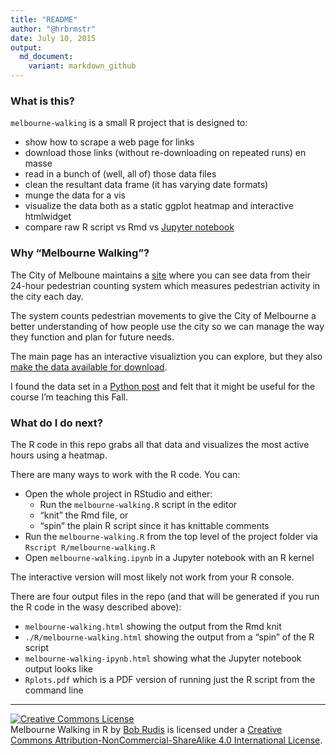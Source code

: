 ```yaml
---
title: "README"
author: "@hrbrmstr"
date: July 10, 2015
output:
  md_document:
    variant: markdown_github
---
```


### What is this?

`melbourne-walking` is a small R project that is designed to:

- show how to scrape a web page for links
- download those links (without re-downloading on repeated runs) en masse
- read in a bunch of (well, all of) those data files
- clean the resultant data frame (it has varying date formats)
- munge the data for a vis 
- visualize the data both as a static ggplot heatmap and interactive htmlwidget
- compare raw R script vs Rmd vs [Jupyter notebook](https://jupyter.org/)

### Why "Melbourne Walking"?

The City of Melboune maintains a [site](http://www.pedestrian.melbourne.vic.gov.au/) where you can see data from their 24-hour pedestrian counting system which measures pedestrian activity in the city each day.

The system counts pedestrian movements to give the City of Melbourne a better understanding of how people use the city so we can manage the way they function and plan for future needs. 

The main page has an interactive visualiztion you can explore, but they also [make the data available for download](http://www.pedestrian.melbourne.vic.gov.au/datadownload.html). 

I found the data set in a [Python post](http://myownhat.blogspot.com/2015/07/quick-example-heat-map-of-pedestrian.html) and felt that it might be useful for the course I'm teaching this Fall.

### What do I do next?

The R code in this repo grabs all that data and visualizes the most active hours using a heatmap. 

There are many ways to work with the R code. You can:

- Open the whole project in RStudio and either:
     - Run the `melbourne-walking.R` script in the editor
     - "knit" the Rmd file, or 
     - "spin" the plain R script since it has knittable comments
- Run the `melbourne-walking.R` from the top level of the project folder via `Rscript R/melbourne-walking.R`
- Open `melbourne-walking.ipynb` in a Jupyter notebook with an R kernel

The interactive version will most likely not work from your R console.

There are four output files in the repo (and that will be generated if you run the R code in the wasy described above):

- `melbourne-walking.html` showing the output from the Rmd knit
- `./R/melbourne-walking.html` showing the output from a "spin" of the R script
- `melbourne-walking-ipynb.html` showing what the Jupyter notebook output looks like
- `Rplots.pdf` which is a PDF version of running just the R script from the command line

------------

<a rel="license" href="http://creativecommons.org/licenses/by-nc-sa/4.0/"><img alt="Creative Commons License" style="border-width:0" src="https://i.creativecommons.org/l/by-nc-sa/4.0/88x31.png" /></a><br /><span xmlns:dct="http://purl.org/dc/terms/" property="dct:title">Melbourne Walking in R</span> by <a xmlns:cc="http://creativecommons.org/ns#" href="https://github.com/hrbrmstr/melbourne-walking" property="cc:attributionName" rel="cc:attributionURL">Bob Rudis</a> is licensed under a <a rel="license" href="http://creativecommons.org/licenses/by-nc-sa/4.0/">Creative Commons Attribution-NonCommercial-ShareAlike 4.0 International License</a>.